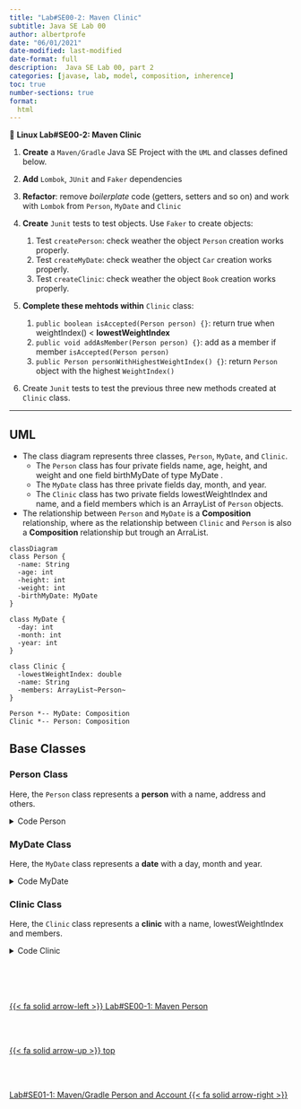 ```yaml
---
title: "Lab#SE00-2: Maven Clinic"
subtitle: Java SE Lab 00
author: albertprofe
date: "06/01/2021"
date-modified: last-modified
date-format: full
description:  Java SE Lab 00, part 2
categories: [javase, lab, model, composition, inherence]
toc: true
number-sections: true
format:
  html
---
```


::: {.labs}
📘 **Linux Lab#SE00-2: Maven Clinic**


1. **Create** a ``Maven/Gradle`` Java SE Project with the ``UML`` and classes defined below.

2. **Add** ``Lombok``, ``JUnit`` and ``Faker`` dependencies

3. **Refactor**: remove *boilerplate* code (getters, setters and so on) and work with ``Lombok`` from ``Person``, ``MyDate`` and ``Clinic``

4. **Create** ``Junit`` tests to test objects. Use ``Faker`` to create objects:

    1. Test ``createPerson``: check weather the object ``Person`` creation works properly. 
    2. Test ``createMyDate``: check weather the object ``Car`` creation works properly.
    3. Test ``createClinic``: check weather the object ``Book`` creation works properly.
  
5. **Complete these mehtods within** ``Clinic`` class:

    1. ``public boolean isAccepted(Person person) {}``: return true when weightIndex() < **lowestWeightIndex**
    2. ``public void addAsMember(Person person) {}``: add as a member if member ``isAccepted(Person person)`` 
    3. ``public Person personWithHighestWeightIndex() {}``: return ``Person`` object with the highest ``WeightIndex()``  

6. Create ``Junit`` tests to test the previous three new methods created at ``Clinic`` class.

:::

---

## UML

- The class diagram represents three classes, ``Person``, ``MyDate``, and ``Clinic``.
  - The ``Person`` class has four private fields name, age, height, and weight and one field birthMyDate of type MyDate .
  - The ``MyDate`` class has three private fields day, month, and year.
  - The ``Clinic`` class has two private fields lowestWeightIndex and name, and a field members which is an ArrayList of ``Person`` objects.
- The relationship between ``Person`` and ``MyDate`` is a **Composition** relationship, where as the relationship between ``Clinic`` and ``Person`` is also a **Composition** relationship but trough an ArraList.

<div class="mermaidContent">

```mermaid
classDiagram
class Person {
  -name: String
  -age: int
  -height: int
  -weight: int
  -birthMyDate: MyDate
}

class MyDate {
  -day: int
  -month: int
  -year: int
}

class Clinic {
  -lowestWeightIndex: double
  -name: String
  -members: ArrayList~Person~
}

Person *-- MyDate: Composition
Clinic *-- Person: Composition
```
</div>

## Base Classes

### Person Class

Here, the `Person` class represents a **person** with a name, address and others. 

<div class='indent'><details>
<summary>Code Person</summary>

``` .java

  package exemple3;

public class Person {

	private String name;
	private int age;
	private int height;
	private int weight;
	//composition relationship
	private MyDate birthMyDate;

	public Person(String name) {
		this(name, 0); // run here the other constructor's code and set the age parameter to 0
	}

	public Person(String name, int age) {
		this.name = name;
		this.age = age;
		this.weight = 0;
		this.height = 0;
	}
	
	public Person(String name, int height, int weigth) {
		this.name = name;
		this.age = 0;
		this.weight = weigth;
		this.height = height;
	}

	public Person(String name, int day, int month, int year) {
		this.name = name;
		this.weight = 0;
		this.height = 0;
		this.birthMyDate = new MyDate(day, month, year);
	}
	
	public Person(String name, int age, int day, int month, int year) {
		this.name = name;
		this.age = age;
		this.weight = 0;
		this.height = 0;
		this.birthMyDate = new MyDate(day, month, year);
	}

	public void printPerson() {
		System.out.println(this.name + " I am " + this.age + " years old");
	}

	public void becomeOlder() {
		this.age++;
	}

	public void becomeOlder(int years) {
		this.age = this.age + years;
	}

	public boolean isAdult() {
		if (this.age < 18) {
			return false;
		}

		return true;
	}

	public double weightIndex() {
		double heightInMeters = this.height / 100.0;

		return this.weight / (heightInMeters * heightInMeters);
	}
	
	public boolean olderThan(Person compared) {
		if (this.age > compared.age) {
			return true;
		}

		return false;
	}

	public String toString() {
		return this.name + " I am " + this.age + " years old, my weight index is " + this.weightIndex() + ", born "
				+ this.birthMyDate;
	}

	//setters and getters
	public void setHeight(int height) {
		this.height = height;
	}

	public int getHeight() {
		return this.height;
	}

	public int getWeight() {
		return this.weight;
	}

	public void setWeight(int weight) {
		this.weight = weight;
	}

	public String getName() {
		return this.name;
	}
}
```
</details></div>

### MyDate Class

Here, the `MyDate` class represents a **date** with a day, month and year. 

<div class='indent'><details>
<summary>Code MyDate</summary>

``` .java

package exemple3;

public class MyDate {
	private int day;
	private int month;
	private int year;

	public MyDate(int day, int month, int year) {
		this.day = day;
		this.month = month;
		this.year = year;
	}

	public String toString() {
		return this.day + "." + this.month + "." + this.year;
	}

	public boolean earlier(MyDate compared) {
		// first we'll compare years
		if (this.year < compared.year) {
			return true;
		}

		// if the years are the same, we'll compare the months
		if (this.year == compared.year && this.month < compared.month) {
			return true;
		}

		// years and months the same, we'll compare the days
		if (this.year == compared.year && this.month == compared.month && this.day < compared.day) {
			return true;
		}

		return false;
	}
}
```
</details></div>

### Clinic Class

Here, the `Clinic` class represents a **clinic** with a name, lowestWeightIndex and members. 

<div class='indent'><details>
<summary>Code Clinic</summary>

``` .java

package exemple3;

import java.util.ArrayList;

public class Clinic {

	private double lowestWeightIndex;
	private String name;
	private ArrayList<Person> members;

	public Clinic(String name, double lowestWeightIndex) {
		this.lowestWeightIndex = lowestWeightIndex;
		this.name = name;
		this.members = new ArrayList<Person>();
	}

	public boolean isAccepted(Person person) {
		// to-do
	}

	public void addAsMember(Person person) {
		// to-do
	}

	public Person personWithHighestWeightIndex() {
		// to-do
	}

	public String toString() {
		String membersAsString = "";

		for (Person member : this.members) {
			membersAsString += "  " + member + "\n";
		}

		return "Clinic:\n " + this.name + " (" + this.lowestWeightIndex +  ") " + "  \n members: \n" + membersAsString;
	}

	//getters and setters
	public double getLowestWeightIndex() {
		return lowestWeightIndex;
	}

	public void setLowestWeightIndex(double lowestWeightIndex) {
		this.lowestWeightIndex = lowestWeightIndex;
	}

	public String getName() {
		return name;
	}

	public void setName(String name) {
		this.name = name;
	}

	public ArrayList<Person> getMembers() {
		return members;
	}

	public void setMembers(ArrayList<Person> members) {
		this.members = members;
	}

}

```
</details></div>


<!--- navLinks -->
<br><br>
<div class=row>
<br>
<div class='column left previous'>
<br>
[{{< fa solid arrow-left >}} Lab#SE00-1: Maven Person](/javase/selab0-1.qmd)
<br>
</div>
<br>
<div class='column center'>
<br>
[{{< fa solid arrow-up >}} top](#top)
<br>
</div>
<br>
<div class='column right next'>
<br>
[Lab#SE01-1: Maven/Gradle Person and Account {{< fa solid arrow-right >}}](/javase/selab1-1.qmd)
<br>
</div>
<br>
</div>

